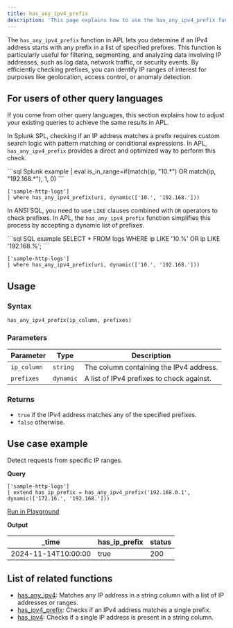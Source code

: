 ```yaml
---
title: has_any_ipv4_prefix
description: 'This page explains how to use the has_any_ipv4_prefix function in APL.'
---
```


The `has_any_ipv4_prefix` function in APL lets you determine if an IPv4 address starts with any prefix in a list of specified prefixes. This function is particularly useful for filtering, segmenting, and analyzing data involving IP addresses, such as log data, network traffic, or security events. By efficiently checking prefixes, you can identify IP ranges of interest for purposes like geolocation, access control, or anomaly detection.

## For users of other query languages

If you come from other query languages, this section explains how to adjust your existing queries to achieve the same results in APL.

<AccordionGroup>
<Accordion title="Splunk SPL users">

In Splunk SPL, checking if an IP address matches a prefix requires custom search logic with pattern matching or conditional expressions. In APL, `has_any_ipv4_prefix` provides a direct and optimized way to perform this check.

<CodeGroup>
```sql Splunk example
| eval is_in_range=if(match(ip, "10.*") OR match(ip, "192.168.*"), 1, 0)
```

```kusto APL equivalent
['sample-http-logs']
| where has_any_ipv4_prefix(uri, dynamic(['10.', '192.168.']))
```
</CodeGroup>

</Accordion>
<Accordion title="ANSI SQL users">

In ANSI SQL, you need to use `LIKE` clauses combined with `OR` operators to check prefixes. In APL, the `has_any_ipv4_prefix` function simplifies this process by accepting a dynamic list of prefixes.

<CodeGroup>
```sql SQL example
SELECT * FROM logs
WHERE ip LIKE '10.%' OR ip LIKE '192.168.%';
```

```kusto APL equivalent
['sample-http-logs']
| where has_any_ipv4_prefix(uri, dynamic(['10.', '192.168.']))
```
</CodeGroup>

</Accordion>
</AccordionGroup>

## Usage

### Syntax

```kusto
has_any_ipv4_prefix(ip_column, prefixes)
```

### Parameters

| Parameter   | Type          | Description                                      |
|-------------|---------------|--------------------------------------------------|
| `ip_column` | `string`      | The column containing the IPv4 address.          |
| `prefixes`  | `dynamic`     | A list of IPv4 prefixes to check against.        |

### Returns

- `true` if the IPv4 address matches any of the specified prefixes.
- `false` otherwise.

## Use case example

Detect requests from specific IP ranges.

**Query**

```kusto
['sample-http-logs']
| extend has_ip_prefix = has_any_ipv4_prefix('192.168.0.1', dynamic(['172.16.', '192.168.']))
```

[Run in Playground](https://play.axiom.co/axiom-play-qf1k/query?initForm=%7B%22apl%22%3A%22%5B'sample-http-logs'%5D%20%7C%20extend%20has_ip_prefix%20%3D%20has_any_ipv4_prefix('192.168.0.1'%2C%20dynamic(%5B'172.16.'%2C%20'192.168.'%5D))%22%7D)

**Output**

| _time               | has_ip_prefix       | status |
|---------------------|----------------|---------------------|
| 2024-11-14T10:00:00 | true    | 200    |

## List of related functions

- [has_any_ipv4](/apl/scalar-functions/ip-functions/has-any-ipv4): Matches any IP address in a string column with a list of IP addresses or ranges.
- [has_ipv4_prefix](/apl/scalar-functions/ip-functions/has-ipv4-prefix): Checks if an IPv4 address matches a single prefix.
- [has_ipv4](/apl/scalar-functions/ip-functions/has-ipv4): Checks if a single IP address is present in a string column.